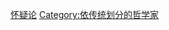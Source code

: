 {{Catmore|怀疑论}}
{{Commonscat|Skeptics}}

[[Category:怀疑论|]]
[[Category:依传统划分的哲学家|Category:依传统划分的哲学家]]